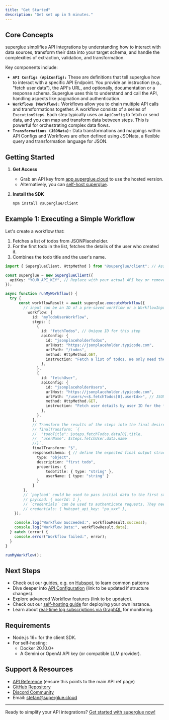```yaml
---
title: "Get Started"
description: "Get set up in 5 minutes."
---
```


## Core Concepts

superglue simplifies API integrations by understanding how to interact with data sources, transform their data into your target schema, and handle the complexities of extraction, validation, and transformation.

Key components include:

- **`API Configs (ApiConfig):`** These are definitions that tell superglue how to interact with a specific API Endpoint. You provide an instruction (e.g., "fetch user data"), the API's URL, and optionally, documentation or a response schema. Superglue uses this to understand and call the API, handling aspects like pagination and authentication.
- **`Workflows (Workflow):`** Workflows allow you to chain multiple API calls and transformations together. A workflow consists of a series of `ExecutionStep`s. Each step typically uses an `ApiConfig` to fetch or send data, and you can map and transform data between steps. This is powerful for orchestrating complex data flows.
- **`Transformations (JSONata):`** Data transformations and mappings within API Configs and Workflows are often defined using JSONata, a flexible query and transformation language for JSON.

## Getting Started

1. **Get Access**
   - Grab an API key from [app.superglue.cloud](https://app.superglue.cloud) to use the hosted version.
   - Alternatively, you can [self-host superglue](/guides/self-hosting).
2. **Install the SDK**

   ```bash
   npm install @superglue/client
   ```

## Example 1: Executing a Simple Workflow

Let's create a workflow that:

1. Fetches a list of todos from JSONPlaceholder.
2. For the first todo in the list, fetches the details of the user who created it.
3. Combines the todo title and the user's name.

```typescript
import { SuperglueClient, HttpMethod } from "@superglue/client"; // Assuming HttpMethod is exported

const superglue = new SuperglueClient({
  apiKey: "YOUR_API_KEY", // Replace with your actual API key or remove if self-hosting with no auth
});

async function runMyWorkflow() {
  try {
      const workflowResult = await superglue.executeWorkflow({
        // input can be an ID of a pre-saved workflow or a WorkflowInput object
          workflow: {
            id: "myTodoUserWorkflow",
            steps: [
              {
                id: "fetchTodos", // Unique ID for this step
                apiConfig: {
                  id: "jsonplaceholderTodos",
                  urlHost: "https://jsonplaceholder.typicode.com",
                  urlPath: "/todos",
                  method: HttpMethod.GET,
                  instruction: "Fetch a list of todos. We only need the first one for this example.",
                },
              },
              {
                id: "fetchUser",
                apiConfig: {
                  id: "jsonplaceholderUsers",
                  urlHost: "https://jsonplaceholder.typicode.com",
                  urlPath: "/users/<<$.fetchTodos[0].userId>>", // JSONata path parameter for first userId
                  method: HttpMethod.GET,
                  instruction: "Fetch user details by user ID for the first todo."
                },
              },
            ],
            // Transform the results of the steps into the final desired output. If not given, this will be generated from the reponse schema
            // finalTransform: `{
            //  "todoTitle": $steps.fetchTodos.data[0].title,
            //  "userName": $steps.fetchUser.data.name
            //}`,
            finalTransform: "$",
            responseSchema: { // define the expected final output structure
              type: "object",
              description: "first todo",
              properties: {
                  todoTitle: { type: "string" },
                  userName: { type: "string" }
              }
            }
        },
        // `payload` could be used to pass initial data to the first step if needed. E.g. IDs to fetch, filters, etc. In short, things that can change across calls.
        // payload: { userId: 1 },
        // `credentials` can be used to authenticate requests. They need to be referenced in the api config (e.g. "headers": {"Authorization": "Bearer <<hubspot_api_key>>"})
        // credentials: { hubspot_api_key: "pa_xxx" },      
    });

    console.log("Workflow Succeeded:", workflowResult.success);
    console.log("Workflow Data:", workflowResult.data);
  } catch (error) {
    console.error("Workflow failed:", error);
  }
}

runMyWorkflow();
```

## Next Steps

- Check out our guides, e.g. on [Hubspot](/guides/hubspot), to learn common patterns
- Dive deeper into [API Configuration](/api-reference/overview) (link to be updated if structure changes).
- Explore advanced [Workflow](/api-reference/overview) features (link to be updated).
- Check out our [self-hosting guide](/guides/self-hosting) for deploying your own instance.
- Learn about [real-time log subscriptions via GraphQL](/api-reference/subscriptions) for monitoring.

## Requirements

- Node.js 16\+ for the client SDK.
- For self-hosting:
  - Docker 20.10.0\+
  - A Gemini or OpenAI API key (or compatible LLM provider).

## Support & Resources

- [API Reference](/api-reference/overview) (ensure this points to the main API ref page)
- [GitHub Repository](https://github.com/superglue-ai/superglue)
- [Discord Community](https://discord.gg/vUKnuhHtfW)
- Email: [stefan@superglue.cloud](mailto:stefan@superglue.cloud)

---

Ready to simplify your API integrations? [Get started with superglue now\!](https://superglue.cloud)